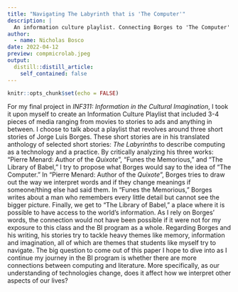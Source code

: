 ```yaml
---
title: "Navigating The Labyrinth that is 'The Computer'"
description: |
  An information culture playlist. Connecting Borges to 'The Computer'
author:
  - name: Nicholas Bosco
date: 2022-04-12
preview: compmicrolab.jpeg
output:
  distill::distill_article:
    self_contained: false
---
```



```r
knitr::opts_chunk$set(echo = FALSE)
```
For my final project in *INF311: Information in the Cultural Imagination*, I took it upon myself to create an Information Culture Playlist that included 3-4 pieces of media ranging from movies to stories to ads and anything in between. I choose to talk about a playlist that revolves around three short stories of Jorge Luis Borges. These short stories are in his translated anthology of selected short stories: *The Labyrinths* to describe computing as a technology and a practice. By critically analyzing his three works: "Pierre Menard: Author of the *Quixote*", "Funes the Memorious," and "The Library of Babel," I try to propose what Borges would say to the idea of "The Computer." In “Pierre Menard: Author of the *Quixote*”, Borges tries to draw out the way we interpret words and if they change meanings if someone/thing else had said them. In “Funes the Memorious,” Borges writes about a man who remembers every little detail but cannot see the bigger picture. Finally, we get to “The Library of Babel,” a place where it is possible to have access to the world's information. As I rely on Borges' words, the connection would not have been possible if it were not for my exposure to this class and the BI program as a whole. Regarding Borges and his writing, his stories try to tackle heavy themes like memory, information and imagination, all of which are themes that students like myself try to navigate. The big question to come out of this paper I hope to dive into as I continue my journey in the BI program is whether there are more connections between computing and literature. More specifically, as our understanding of technologies change, does it affect how we interpret other aspects of our lives? 

